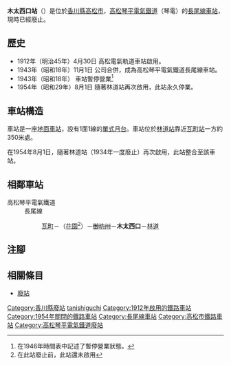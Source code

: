 {{NoteTA|G1=Transport
|T=zh-hans:木太西口站;zh-hk:木太西口站;zh-tw:木太西口車站;
|1=zh-hans:木太西口站;zh-hk:木太西口站;zh-tw:木太西口車站;
|2=zh-hans:鹿伏;zh-hk:鹿伏;zh-tw:鹿伏;
}}
{{Infobox station
|公司色 = grey
|站名 = 木太西口
|圖片 = 
|圖片說明 = 
|日文原名 = 木太西口
|平假名 = きたにしぐちえき
|羅馬拼音 = Kita-nishiguchi
|副站名 = 
|電報略號 = 
|所在地 = {{JPN}}[[香川縣|香川縣]][[高松市|高松市]]{{Translink|ja|木太|木太|木太町}}
|座標 = {{coord|34|19|29.4|N|134|4|14|E|type:railwaystation_region:JP-24|display=inline,title}}
|車站構造 = [[地面車站|地面車站]]
|月台配置 = 1面1線
|啟用年月日 = 1912年（[[明治|明治]]45年）4月30日<ref>[https://www.shikoku-shakaishihon.com/uploads/projectattachments/001343_1_00_1561359652.pdf 60年のあゆみ]{{ja icon}} p.14 （2021年2月21日參閱）</ref>
|廢站年月日 = 1954年（昭和29年）8月1日
|乘客人數 = 
|上下車人次 = 
|統計年度 = 
|轉車 = 
|全寬備註 = 
|adjacent = {{Adjacent stations|system=高松琴平電氣鐵道|line=N|left=御坊川|right=林道}}
}}
'''木太西口站'''（{{jpn|j=木太西口駅|hg=きたにしぐちえきえき|rm=Kita-nishiguchi eki|f=y}}）是位於[[香川縣|香川縣]][[高松市|高松市]]{{Translink|ja|木太|木太|木太町}}，[[高松琴平電氣鐵道|高松琴平電氣鐵道]]（琴電）的[[長尾線|長尾線]][[鐵路車站|車站]]，現時已經廢止。

==歷史==
* 1912年（明治45年）4月30日 高松電氣軌道車站啟用。 
* 1943年（昭和18年）11月1日 公司合併，成為高松琴平電氣鐵道長尾線車站。
* 1943年（昭和18年） 車站暫停營業<ref>在1946年時間表中記述了暫停營業狀態。</ref>
* 1954年（昭和29年）8月1日 隨著林道站再次啟用，此站永久停業。

==車站構造== 
車站是一座[[地面車站|地面車站]]，設有1面1線的[[單式月台|單式月台]]。車站位於[[林道站|林道站]]靠近[[瓦町站|瓦町站]]一方約350米處。

在1954年8月1日，隨著林道站（1934年一度廢止）再次啟用，此站整合至該車站。

== 相鄰車站 ==
; 高松琴平電氣鐵道
: 長尾線
:: [[瓦町站|瓦町]]－（[[花園站_(香川縣)|花園]]<ref>在此站廢止前，此站還未啟用</ref>）－<s>[[御坊川站|御坊川]]</s>－'''木太西口'''－[[林道站|林道]]
== 注腳 ==
{{Reflist}}
== 相關條目 ==
* [[廢站|廢站]]
{{長尾線|mode=3}}
{{DEFAULTSORT:Kita-nishiguchi}}
[[Category:香川縣廢站|Category:香川縣廢站]]
[[Category:日本鐵路車站_Ki|tanishiguchi]]
[[Category:1912年啟用的鐵路車站|Category:1912年啟用的鐵路車站]]
[[Category:1954年關閉的鐵路車站|Category:1954年關閉的鐵路車站]]
[[Category:長尾線車站|Category:長尾線車站]]
[[Category:高松市鐵路車站|Category:高松市鐵路車站]]
[[Category:高松琴平電氣鐵道廢站|Category:高松琴平電氣鐵道廢站]]